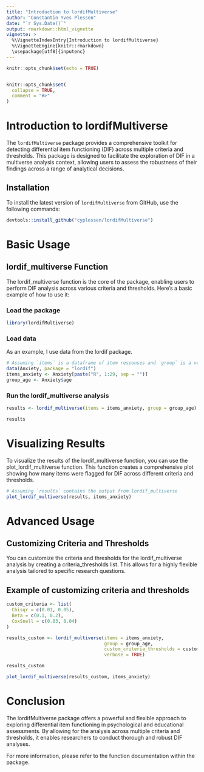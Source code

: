 ```yaml
---
title: "Introduction to lordifMultiverse"
author: "Constantin Yves Plessen"
date: "`r Sys.Date()`"
output: rmarkdown::html_vignette
vignette: >
  %\VignetteIndexEntry{Introduction to lordifMultiverse}
  %\VignetteEngine{knitr::rmarkdown}
  \usepackage[utf8]{inputenc}
---
```


```r
knitr::opts_chunk$set(echo = TRUE)


knitr::opts_chunk$set(
  collapse = TRUE,
  comment = "#>"
)
```


# Introduction to lordifMultiverse

The `lordifMultiverse` package provides a comprehensive toolkit for detecting differential item functioning (DIF) across multiple criteria and thresholds. This package is designed to facilitate the exploration of DIF in a multiverse analysis context, allowing users to assess the robustness of their findings across a range of analytical decisions.

## Installation

To install the latest version of `lordifMultiverse` from GitHub, use the following commands:

```r
devtools::install_github("cyplessen/lordifMultiverse")
```


# Basic Usage

## lordif_multiverse Function

The lordif_multiverse function is the core of the package, enabling users to perform DIF analysis across various criteria and thresholds. Here's a basic example of how to use it:

### Load the package
```r
library(lordifMultiverse)
```


### Load data

As an example, I use data from the lordif package.
```r
# Assuming `items` is a dataframe of item responses and `group` is a vector defining group memberships
data(Anxiety, package = "lordif")
items_anxiety <- Anxiety[paste("R", 1:29, sep = "")]
group_age <- Anxiety$age
```

### Run the lordif_multiverse analysis
```r
results <- lordif_multiverse(items = items_anxiety, group = group_age)
```


```r
results
```

# Visualizing Results

To visualize the results of the lordif_multiverse function, you can use the plot_lordif_multiverse function. This function creates a comprehensive plot showing how many items were flagged for DIF across different criteria and thresholds.

```r
# Assuming `results` contains the output from lordif_multiverse
plot_lordif_multiverse(results, items_anxiety)
```

# Advanced Usage

## Customizing Criteria and Thresholds

You can customize the criteria and thresholds for the lordif_multiverse analysis by creating a criteria_thresholds list. This allows for a highly flexible analysis tailored to specific research questions.

## Example of customizing criteria and thresholds 

```r
custom_criteria <- list(
  Chisqr = c(0.01, 0.05),
  Beta = c(0.1, 0.2),
  CoxSnell = c(0.03, 0.04)
)

results_custom <- lordif_multiverse(items = items_anxiety, 
                                    group = group_age, 
                                    custom_criteria_thresholds = custom_criteria, 
                                    verbose = TRUE)
```


```r
results_custom

plot_lordif_multiverse(results_custom, items_anxiety)
```

# Conclusion

The lordifMultiverse package offers a powerful and flexible approach to exploring differential item functioning in psychological and educational assessments. By allowing for the analysis across multiple criteria and thresholds, it enables researchers to conduct thorough and robust DIF analyses.

For more information, please refer to the function documentation within the package.